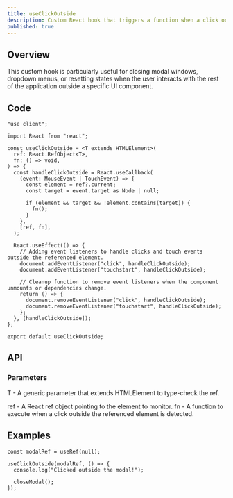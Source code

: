 ```yaml
---
title: useClickOutside
description: Custom React hook that triggers a function when a click occurs outside a specified element.
published: true
---
```


## Overview

This custom hook is particularly useful for closing modal windows, dropdown menus, or resetting states
when the user interacts with the rest of the application outside a specific UI component.

## Code

```tsx
"use client";

import React from "react";

const useClickOutside = <T extends HTMLElement>(
  ref: React.RefObject<T>,
  fn: () => void,
) => {
  const handleClickOutside = React.useCallback(
    (event: MouseEvent | TouchEvent) => {
      const element = ref?.current;
      const target = event.target as Node | null;

      if (element && target && !element.contains(target)) {
        fn();
      }
    },
    [ref, fn],
  );

  React.useEffect(() => {
    // Adding event listeners to handle clicks and touch events outside the referenced element.
    document.addEventListener("click", handleClickOutside);
    document.addEventListener("touchstart", handleClickOutside);

    // Cleanup function to remove event listeners when the component unmounts or dependencies change.
    return () => {
      document.removeEventListener("click", handleClickOutside);
      document.removeEventListener("touchstart", handleClickOutside);
    };
  }, [handleClickOutside]);
};

export default useClickOutside;
```

## API

### Parameters

T - A generic parameter that extends HTMLElement to type-check the ref.

ref - A React ref object pointing to the element to monitor.
fn - A function to execute when a click outside the referenced element is detected.

## Examples

```tsx
const modalRef = useRef(null);

useClickOutside(modalRef, () => {
  console.log("Clicked outside the modal!");

  closeModal();
});
```
